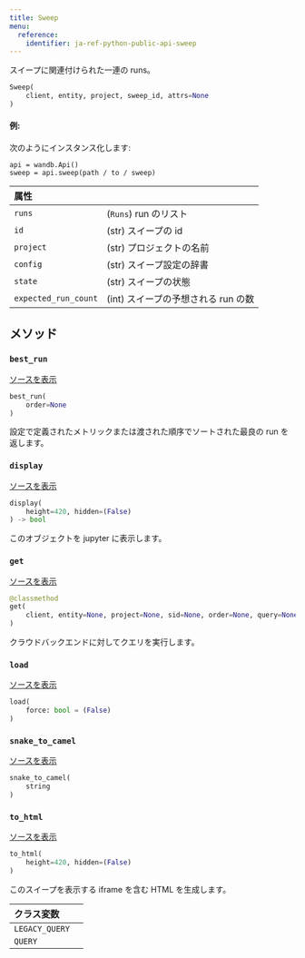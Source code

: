 ```yaml
---
title: Sweep
menu:
  reference:
    identifier: ja-ref-python-public-api-sweep
---
```


<Card title="View the source code" href="https://www.github.com/wandb/wandb/tree/637bddf198525810add5804059001b1b319d6ad1/wandb/apis/public/sweeps.py#L30-L240" icon="github"/>

スイープに関連付けられた一連の runs。

```python
Sweep(
    client, entity, project, sweep_id, attrs=None
)
```

#### 例:

次のようにインスタンス化します:

```
api = wandb.Api()
sweep = api.sweep(path / to / sweep)
```

| 属性 |  |
| :--- | :--- |
|  `runs` |  (`Runs`) run のリスト |
|  `id` |  (str) スイープの id |
|  `project` |  (str) プロジェクトの名前 |
|  `config` |  (str) スイープ設定の辞書 |
|  `state` |  (str) スイープの状態 |
|  `expected_run_count` |  (int) スイープの予想される run の数 |

## メソッド

### `best_run`

[ソースを表示](https://www.github.com/wandb/wandb/tree/637bddf198525810add5804059001b1b319d6ad1/wandb/apis/public/sweeps.py#L125-L148)

```python
best_run(
    order=None
)
```

設定で定義されたメトリックまたは渡された順序でソートされた最良の run を返します。

### `display`

[ソースを表示](https://www.github.com/wandb/wandb/tree/637bddf198525810add5804059001b1b319d6ad1/wandb/apis/attrs.py#L16-L37)

```python
display(
    height=420, hidden=(False)
) -> bool
```

このオブジェクトを jupyter に表示します。

### `get`

[ソースを表示](https://www.github.com/wandb/wandb/tree/637bddf198525810add5804059001b1b319d6ad1/wandb/apis/public/sweeps.py#L173-L222)

```python
@classmethod
get(
    client, entity=None, project=None, sid=None, order=None, query=None, **kwargs
)
```

クラウドバックエンドに対してクエリを実行します。

### `load`

[ソースを表示](https://www.github.com/wandb/wandb/tree/637bddf198525810add5804059001b1b319d6ad1/wandb/apis/public/sweeps.py#L106-L114)

```python
load(
    force: bool = (False)
)
```

### `snake_to_camel`

[ソースを表示](https://www.github.com/wandb/wandb/tree/637bddf198525810add5804059001b1b319d6ad1/wandb/apis/attrs.py#L12-L14)

```python
snake_to_camel(
    string
)
```

### `to_html`

[ソースを表示](https://www.github.com/wandb/wandb/tree/637bddf198525810add5804059001b1b319d6ad1/wandb/apis/public/sweeps.py#L224-L232)

```python
to_html(
    height=420, hidden=(False)
)
```

このスイープを表示する iframe を含む HTML を生成します。

| クラス変数 |  |
| :--- | :--- |
|  `LEGACY_QUERY`<a id="LEGACY_QUERY"></a> |   |
|  `QUERY`<a id="QUERY"></a> |   |